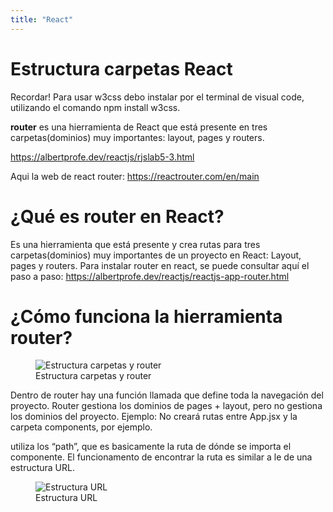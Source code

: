 ```yaml
---
title: "React"
---
```



# Estructura carpetas React


Recordar! Para usar w3css debo instalar por el terminal de visual code, utilizando el comando npm install w3css.

**router** es una hierramienta de React que está presente en tres carpetas(dominios) muy importantes: layout, pages y routers. 



<https://albertprofe.dev/reactjs/rjslab5-3.html>

Aqui la web de react router: <https://reactrouter.com/en/main>

# ¿Qué es router en React?
Es una hierramienta que está presente y crea rutas para tres carpetas(dominios) muy importantes de un proyecto en React: Layout, pages y routers. 
Para instalar router en react, se puede consultar aquí el paso a paso:  <https://albertprofe.dev/reactjs/reactjs-app-router.html>

# ¿Cómo funciona la hierramienta router?


![Estructura carpetas y router](/Imagenes/comofuncinarouter.jpg)

Dentro de router hay una función llamada <browserRouter> </browserRouter> que define toda la navegación del proyecto. 
Router gestiona los dominios de pages + layout, pero no gestiona los dominios del proyecto. Ejemplo: No creará rutas entre App.jsx y la carpeta components, por ejemplo. 

<browserRouter> utiliza los "path", que es basicamente la ruta de dónde se importa el componente. El funcionamento de encontrar la ruta es similar a le de una estructura URL. 

![Estructura URL](/Imagenes/estructuraURL.jpg)



